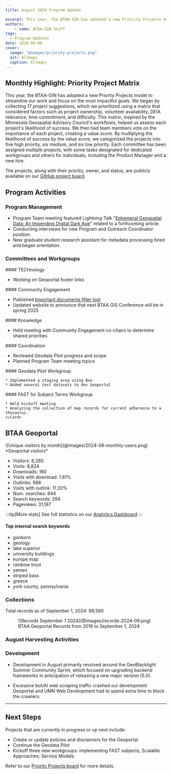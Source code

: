 ```yaml
---
title: August 2024 Program Update

excerpt: This year, the BTAA-GIN has adopted a new Priority Projects model to streamline our work and focus on the most impactful goals.
authors:
    - name: BTAA-GIN Staff
tags:
  - Program Updates
date: 2024-09-04
cover:
  image: "@images/priority-projects.png"
  alt: Allmaps
  caption: Allmaps
---
```


<div class="monthly-highlight">

## Monthly Highlight: Priority Project Matrix
  
This year, the BTAA-GIN has adopted a new Priority Projects model to streamline our work and focus on the most impactful goals. We began by collecting 17 project suggestions, which we prioritized using a matrix that considered factors such as project ownership, volunteer availability, DEIA relevance, time commitment, and difficulty. This matrix, inspired by the Minnesota Geospatial Advisory Council's workflows, helped us assess each project's likelihood of success. We then had team members vote on the importance of each project, creating a value score. By multiplying the likelihood of success by the value score, we categorized the projects into five high priority, six medium, and six low priority. Each committee has been assigned multiple projects, with some tasks designated for dedicated workgroups and others for individuals, including the Product Manager and a new hire. 

The projects, along with their priority, owner, and status, are publicly available on our [GitHub project board](https://github.com/orgs/geobtaa/projects/22/views/6).

</div>



## Program Activities

### Program Management

* Program Team meeting featured Lightning Talk "[Ephemeral Geospatial Data: An Impending Digital Dark Age](https://gin.btaa.org/library/digital-dark-age/#/)" related to a forthcoming article.
* Conducting interviews for new Program and Outreach Coordinator position.
* New graduate student research assistant for metadata processing hired and began orientation.


### Committees and Workgroups

<CardGrid>

<Card>
#### TECHnology

* Working on Geoportal footer links

</Card>
<Card>
#### Community Engagement

* Published [Important documents filter tool](https://gin.btaa.org/important-docs-locator/)
* Updated website to announce that next BTAA GIS Conference will be in spring 2025   
</Card>
<Card>
#### Knowledge

* Held meeting with Community Engagement co-chairs to determine shared priorities
</Card>
<Card>
#### Coordination

* Reviewed Geodata Pilot progress and scope
* Planned Program Team meeting topics
</Card>
<Card>
#### Geodata Pilot Workgroup

	* Implemented a staging area using Box
	* Added several test datasets to dev Geoportal
</Card>
<Card>
#### FAST for Subject Terms Workgroup

	* Held kickoff meeting
	* Analyzing the collection of map records for current adherence to a thesaurus.
	</Card>

</CardGrid>

## BTAA Geoportal 

<TwoThirdsLayout>
<div slot="left">
![Unique visitors by month](@images/2024-08-monthly-users.png)
*Geoportal visitors*
</div>
<div slot="right">
<div class="compact-list">

* Visitors:	8,280
* Visits: 8,824
* Downloads:	 160
* Visits with download:	 1.81%
* Outlinks: 988
* Visits with outlink: 11.20%
* Num. searches: 844
* Search keywords: 294
* Pageviews: 31,187
</div>
</div>
</TwoThirdsLayout>


:::tip[More stats]
See full statistics on our [Analytics Dashboard](https://tableau.umn.edu/t/UL/views/BTAAGeoportalusageMatomo/Monthlycharts?%3Aembed=y&%3AisGuestRedirectFromVizportal=y)
:::

#### Top internal search keywords
<ChipList class="not-content">

- ganborn
- geology
- lake superior
- university buildings
- europe map
- rainbow trout
- yemen
- striped bass
- greece
- york county, pennsylvania

</ChipList>

### Collections

<p class="records-total">Total records as of September 1, 2024: 98,560</p>

<figure markdown="span">
  ![Records September 1 2024](@images/records-2024-09.png)
  <figcaption>BTAA Geoportal Records from 2016 to 
September 1, 2024</figcaption>
</figure>


### August Harvesting Activities

<Table
  src="src/tables/harvests_2024-08.csv"
    columns={[
    { key: "Task",   width: "50%", filter: "text",  wrap: "nowrap",  render: "markdown" },
    { key: "Records added",  width: "25%", filter: "text"},
    { key: "Records retired",   width: "25%", filter: "text" },
  ]}
/>

### Development

* Development in August primarily revolved around the GeoBlacklight Summer Community Sprint, which focused on upgrading backend frameworks in anticipation of releasing a new major version (5.0).

* Excessive bot/AI web scraping traffic crashed our development Geoportal and UMN Web Development had to spend extra time to block the crawlers.

---

## Next Steps

Projects that are currently in progress or up next include:

* Create or update policies and disclaimers for the Geoportal
* Continue the Geodata Pilot
* Kickoff three new workgroups: implementing FAST subjects;  Scalable Approaches; Service Models

Refer to our [Priority Projects board](https://github.com/orgs/geobtaa/projects/22/views/5) for more details.


